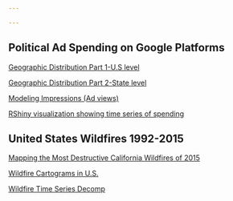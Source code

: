 ```yaml
---

---
```


<link rel="stylesheet" href="styles.css" type="text/css">

## Political Ad Spending on Google Platforms

\vspace{3em}

[Geographic Distribution Part 1-U.S level](map_ads_us.html)

\vspace{2em}

[Geographic Distribution Part 2-State level](map_ads_state.html)

\vspace{3em}

[Modeling Impressions (Ad views)](impressions_model.html)

\vspace{3em}

[RShiny visualization showing time series of spending](https://wgodwin28.shinyapps.io/shiny_google_political_ads/)

\vspace{3em}

## United States Wildfires 1992-2015

\vspace{3em}

[Mapping the Most Destructive California Wildfires of 2015](ca_fires_map.html)

\vspace{3em}

[Wildfire Cartograms in U.S.](fires_cartogram.html)

\vspace{3em}

[Wildfire Time Series Decomp](fires_time_series.html)
